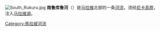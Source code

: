 [[File:South_Rukuru.jpg|thumb]]
{{coord|10|44|S|34|14|E|display=title|region:MW_type:river_source:GNS-enwiki}}
'''南鲁库鲁河'''（{{lang-en|South Rukuru River}}）是[[马拉维|马拉维]]北部的一条[[河流|河流]]，流经[[尼卡高原|尼卡高原]]，注入[[马拉维湖|马拉维湖]]。

{{Malawi-stub}}
{{馬拉威河流}}

[[Category:馬拉威河流|Category:馬拉威河流]]